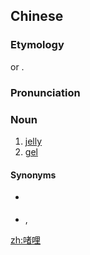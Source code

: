 ==Chinese==
{{zh-forms|gloss=-}}

===Etymology===
{{bor|zh|en|jelly}} or {{m|en|gel}}.

===Pronunciation===
{{zh-pron
|m=zhělī,zhělí
|c=ze1 lei2
|cat=n
}}

===Noun===
{{zh-noun}} {{tlb|zh|chiefly|Cantonese}}

# [[jelly]]
# [[gel]]

====Synonyms====
* {{sense|jelly}} {{zh-l|果凍}}
* {{sense|gel}} {{zh-l|凝膠}}, {{zh-l|凍膠}}

[[zh:啫哩]]